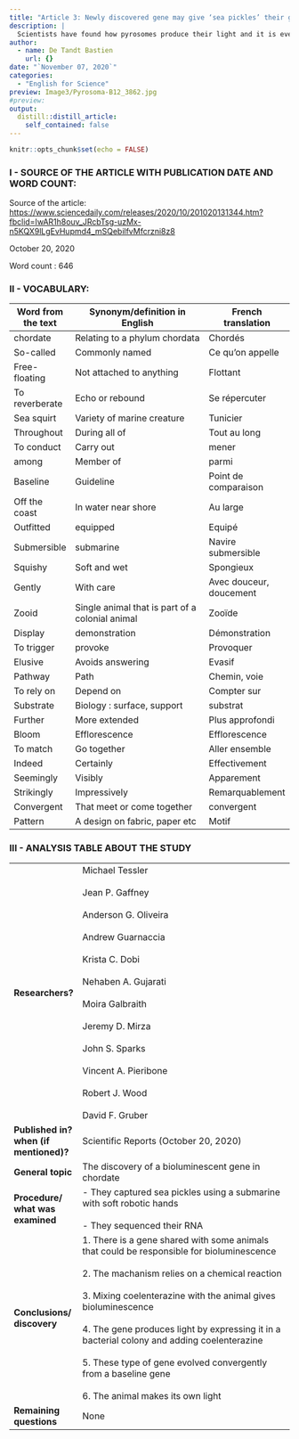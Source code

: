 ```yaml
---
title: "Article 3: Newly discovered gene may give ‘sea pickles’ their glow."
description: |
  Scientists have found how pyrosomes produce their light and it is even more fascinating when you know pyrosome is a Chordate, like us!
author:
  - name: De Tandt Bastien
    url: {}
date: "`November 07, 2020`"
categories:
  - "English for Science"
preview: Image3/Pyrosoma-B12_3862.jpg
#preview: 
output:
  distill::distill_article:
    self_contained: false
---
```


```r
knitr::opts_chunk$set(echo = FALSE)
```

### I - SOURCE OF THE ARTICLE WITH PUBLICATION DATE AND WORD COUNT:

Source of the article: [https://www.sciencedaily.com/releases/2020/10/201020131344.htm?fbclid=IwAR1h8ouv_JRcbTsg-uzMx-n5KQX9lLgEvHupmd4_mSQebilfvMfcrzni8z8](https://www.sciencedaily.com/releases/2020/10/201020131344.htm?fbclid=IwAR1h8ouv_JRcbTsg-uzMx-n5KQX9lLgEvHupmd4_mSQebilfvMfcrzni8z8)

October 20, 2020

Word count : 646

### II - VOCABULARY: 

| Word from the text | Synonym/definition in English                   | French translation      |
| ------------------ | ----------------------------------------------- | ----------------------- |
| chordate           | Relating to a phylum chordata                   | Chordés                 |
| So-called          | Commonly named                                  | Ce qu’on appelle        |
| Free-floating      | Not attached to anything                        | Flottant                |
| To reverberate     | Echo or rebound                                 | Se répercuter           |
| Sea squirt         | Variety of marine creature                      | Tunicier                |
| Throughout         | During all of                                   | Tout au long            |
| To conduct         | Carry out                                       | mener                   |
| among              | Member of                                       | parmi                   |
| Baseline           | Guideline                                       | Point de comparaison    |
| Off the coast      | In water near shore                             | Au large                |
| Outfitted          | equipped                                        | Equipé                  |
| Submersible        | submarine                                       | Navire submersible      |
| Squishy            | Soft and wet                                    | Spongieux               |
| Gently             | With care                                       | Avec douceur, doucement |
| Zooid              | Single animal that is part of a colonial animal | Zooïde                  |
| Display            | demonstration                                   | Démonstration           |
| To trigger         | provoke                                         | Provoquer               |
| Elusive            | Avoids answering                                | Evasif                  |
| Pathway            | Path                                            | Chemin, voie            |
| To rely on         | Depend on                                       | Compter sur             |
| Substrate          | Biology : surface, support                      | substrat                |
| Further            | More extended                                   | Plus approfondi         |
| Bloom              | Efflorescence                                   | Efflorescence           |
| To match           | Go together                                     | Aller ensemble          |
| Indeed             | Certainly                                       | Effectivement           |
| Seemingly          | Visibly                                         | Apparement              |
| Strikingly         | Impressively                                    | Remarquablement         |
| Convergent         | That meet or come together                      | convergent              |
| Pattern            | A design on fabric, paper etc                   | Motif                   |

### III - ANALYSIS TABLE ABOUT THE STUDY 

|                                        	|                                                                                                                                                                                                                                                                                                                                                                                                                                         	|
|----------------------------------------	|-----------------------------------------------------------------------------------------------------------------------------------------------------------------------------------------------------------------------------------------------------------------------------------------------------------------------------------------------------------------------------------------------------------------------------------------	|
| **Researchers?**                       	| Michael Tessler<br><br>Jean P. Gaffney<br><br>Anderson G. Oliveira<br><br>Andrew Guarnaccia<br><br>Krista C. Dobi<br><br>Nehaben A. Gujarati<br><br>Moira Galbraith<br><br>Jeremy D. Mirza<br><br>John S. Sparks<br><br>Vincent A. Pieribone<br><br>Robert J. Wood<br><br>David F. Gruber                                                                                                                                               	|
| **Published in? when (if mentioned)?** 	| Scientific Reports (October 20, 2020)                                                                                                                                                                                                                                                                                                                                                                                                   	|
| **General topic**                      	| The discovery of a bioluminescent gene in chordate                                                                                                                                                                                                                                                                                                                                                                                      	|
| **Procedure/ what was examined**       	| - They captured sea pickles using a submarine with soft robotic hands<br><br>- They sequenced their RNA                                                                                                                                                                                                                                                                                                                                 	|
| **Conclusions/ discovery**             	| 1. There is a gene shared with some animals that could be responsible for bioluminescence<br><br>2. The machanism relies on a chemical reaction<br><br>3. Mixing coelenterazine with the animal gives bioluminescence  <br><br>4. The gene produces light by expressing it in a bacterial colony and adding coelenterazine <br><br>5. These type of gene evolved convergently from a baseline gene<br><br>6. The animal makes its own light 	|
| **Remaining questions**                	| None                                                                                                                                                                                                                                                                                                                                                                                                                                    	|




